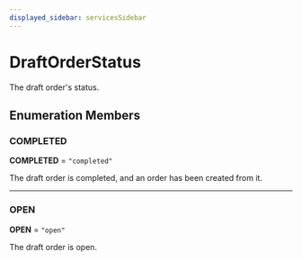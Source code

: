 ```yaml
---
displayed_sidebar: servicesSidebar
---
```



# DraftOrderStatus

The draft order's status.

## Enumeration Members

### COMPLETED

 **COMPLETED** = ``"completed"``

The draft order is completed, and an order has been created from it.

___

### OPEN

 **OPEN** = ``"open"``

The draft order is open.
